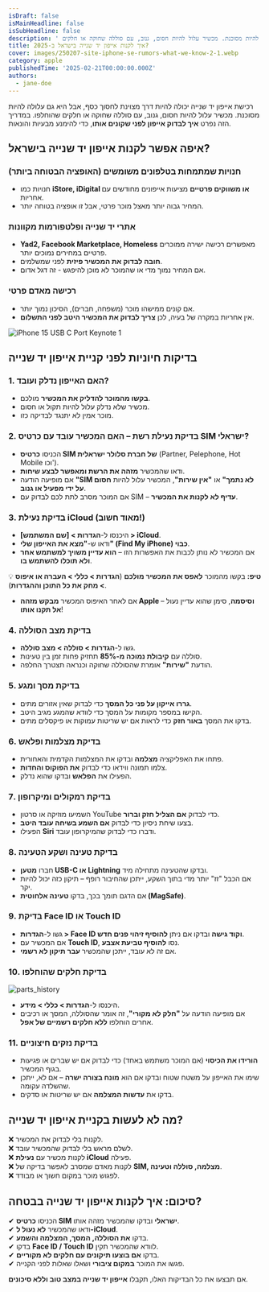 ```yaml
---
isDraft: false
isMainHeadline: false
isSubHeadline: false
description: ' רכישת אייפון יד שנייה יכולה להיות דרך מצוינת לחסוך כסף, אבל היא גם עלולה להיות מסוכנת. מכשיר עלול להיות חסום, גנוב, עם סוללה שחוקה או חלקים'
title: איך לקנות אייפון יד שנייה בישראל ב-2025?
cover: images/250207-site-iphone-se-rumors-what-we-know-2-1.webp
category: apple
publishedTime: '2025-02-21T00:00:00.000Z'
authors:
  - jane-doe
---
```


רכישת אייפון יד שנייה יכולה להיות דרך מצוינת לחסוך כסף, אבל היא גם עלולה להיות מסוכנת. מכשיר עלול להיות חסום, גנוב, עם סוללה שחוקה או חלקים שהוחלפו. במדריך הזה נפרט **איך לבדוק אייפון לפני שקונים אותו**, כדי להימנע מבעיות והונאות.

## **איפה אפשר לקנות אייפון יד שנייה בישראל?**

### **חנויות שמתמחות בטלפונים משומשים (האופציה הבטוחה ביותר)**

- חנויות כמו **iStore, iDigital או משווקים פרטיים** מציעות אייפונים מחודשים עם אחריות.
- המחיר גבוה יותר מאצל מוכר פרטי, אבל זו אופציה בטוחה יותר.

### **אתרי יד שנייה ופלטפורמות מקוונות**

- **Yad2, Facebook Marketplace, Homeless** מאפשרים רכישה ישירה ממוכרים פרטיים במחירים נמוכים יותר.
- **חובה לבדוק את המכשיר פיזית** לפני שמשלמים.
- אם המחיר נמוך מדי או שהמוכר לא מוכן להיפגש - זה דגל אדום.

### **רכישה מאדם פרטי**

- אם קונים ממישהו מוכר (משפחה, חברים), הסיכון נמוך יותר.
- אין אחריות במקרה של בעיה, לכן **צריך לבדוק את המכשיר היטב לפני התשלום**.

![iPhone 15 USB C Port Keynote  1](images/iPhone-15-USB-C-Port-Keynote-_1_-1024x576.webp)

## **בדיקות חיוניות לפני קניית אייפון יד שנייה**

### **1\. האם האייפון נדלק ועובד?**

- **בקשו מהמוכר להדליק את המכשיר** מולכם.
- מכשיר שלא נדלק עלול להיות תקול או חסום.
- מוכר אמין לא יתנגד לבדיקה כזו.

### **2\. בדיקת נעילת רשת – האם המכשיר עובד עם כרטיס SIM ישראלי?**

- הכניסו **כרטיס SIM של חברת סלולר ישראלית** (Partner, Pelephone, Hot Mobile וכו').
- ודאו שהמכשיר **מזהה את הרשת ומאפשר לבצע שיחות**.
- אם מופיעה הודעה **"SIM לא נתמך"** או **"אין שירות"**, המכשיר עלול להיות **חסום על ידי מפעיל או גנוב**.
- אם המוכר מסרב לתת לכם לבדוק עם SIM – **עדיף לא לקנות את המכשיר**.

### **3\. בדיקת נעילת iCloud (מאוד חשוב!)**

- היכנסו ל-**הגדרות > \[שם המשתמש\] > iCloud**.
- ודאו ש-**"מצא את האייפון שלי" (Find My iPhone) כבוי**.
- אם המכשיר לא נותן לכבות את האפשרות הזו – **הוא עדיין משויך למשתמש אחר ולא תוכלו להשתמש בו**.

💡 **טיפ:** בקשו מהמוכר **לאפס את המכשיר מולכם** (**הגדרות > כללי > העברה או איפוס > מחק את כל התוכן וההגדרות**).

- אם לאחר האיפוס המכשיר **מבקש מזהה Apple וסיסמה**, סימן שהוא עדיין נעול – **אל תקנו אותו**!

### **4\. בדיקת מצב הסוללה**

- גשו ל-**הגדרות > סוללה > מצב סוללה**.
- סוללה עם **קיבולת נמוכה מ-85%** תחזיק פחות זמן בין טעינות.
- הודעת **"שירות"** אומרת שהסוללה שחוקה וכנראה תצטרך החלפה.

### **5\. בדיקת מסך ומגע**

- **גררו אייקון על פני כל המסך** כדי לבדוק שאין אזורים מתים.
- הקישו במספר מקומות על המסך כדי לוודא שהמגע מגיב היטב.
- בדקו את המסך **באור חזק** כדי לראות אם יש שריטות עמוקות או פיקסלים מתים.

### **6\. בדיקת מצלמות ופלאש**

- פתחו את האפליקציה **מצלמה** ובדקו את המצלמות הקדמית והאחורית.
- צלמו תמונה ווידאו כדי לבדוק **את הפוקוס והחדות**.
- הפעילו את **הפלאש** ובדקו שהוא נדלק.

### **7\. בדיקת רמקולים ומיקרופון**

- השמיעו מוזיקה או סרטון YouTube כדי לבדוק **אם הצליל חזק וברור**.
- בצעו שיחת ניסיון כדי לבדוק **אם השמע בשיחה עובד היטב**.
- הפעילו **Siri** ודברו כדי לבדוק שהמיקרופון עובד.

### **8\. בדיקת טעינה ושקע הטעינה**

- חברו **מטען USB-C או Lightning** ובדקו שהטעינה מתחילה מיד.
- אם הכבל "זז" יותר מדי בתוך השקע, ייתכן שהחיבור רופף – תיקון כזה יכול להיות יקר.
- אם הדגם תומך בכך, בדקו **טעינה אלחוטית (MagSafe)**.

### **9\. בדיקת Face ID או Touch ID**

- גשו ל-**הגדרות > Face ID וקוד גישה** ובדקו אם ניתן **להוסיף זיהוי פנים חדש**.
- אם המכשיר עם **Touch ID**, נסו **להוסיף טביעת אצבע**.
- אם זה לא עובד, ייתכן שהמכשיר **עבר תיקון לא רשמי**.

### **10\. בדיקת חלקים שהוחלפו**

![parts_history](images/parts_history.webp)

- היכנסו ל-**הגדרות > כללי > מידע**.
- אם מופיעה הודעה על **"חלק לא מקורי"**, זה אומר שהסוללה, המסך או רכיבים אחרים הוחלפו **ללא חלקים רשמיים של אפל**.

### **11\. בדיקת נזקים חיצוניים**

- **הורידו את הכיסוי** (אם המוכר משתמש באחד) כדי לבדוק אם יש שברים או פגיעות בגוף המכשיר.
- שימו את האייפון על משטח שטוח ובדקו אם הוא **מונח בצורה ישרה** – אם לא, ייתכן שהשלדה עקומה.
- בדקו את **עדשות המצלמה** אם יש שריטות או סדקים.

## **מה לא לעשות בקניית אייפון יד שנייה?**

❌ לקנות בלי לבדוק את המכשיר.  
❌ לשלם מראש בלי לבדוק שהמכשיר עובד.  
❌ לקנות מכשיר עם **נעילת iCloud** פעילה.  
❌ לקנות מאדם שמסרב לאפשר בדיקה של **SIM, מצלמה, סוללה וטעינה**.  
❌ לפגוש מוכר במקום חשוך או מבודד.

## **סיכום: איך לקנות אייפון יד שנייה בבטחה?**

✔ הכניסו **כרטיס SIM ישראלי** ובדקו שהמכשיר מזהה אותו.  
✔ ודאו שהמכשיר **לא נעול ל-iCloud**.  
✔ בדקו **את הסוללה, המסך, המצלמה והשמע**.  
✔ בדקו **Face ID / Touch ID** לוודא שהמכשיר תקין.  
✔ בדקו **אם בוצעו תיקונים עם חלקים לא מקוריים**.  
✔ פגשו את המוכר **במקום ציבורי** ושאלו שאלות לפני הקנייה.

אם תבצעו את כל הבדיקות האלו, תקבלו **אייפון יד שנייה במצב טוב וללא סיכונים**.
